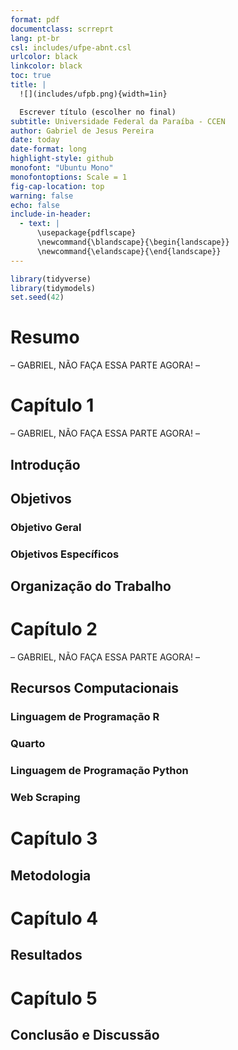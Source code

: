 ```yaml
---
format: pdf
documentclass: scrreprt
lang: pt-br
csl: includes/ufpe-abnt.csl
urlcolor: black
linkcolor: black
toc: true
title: |
  ![](includes/ufpb.png){width=1in}

  Escrever título (escolher no final)
subtitle: Universidade Federal da Paraíba - CCEN
author: Gabriel de Jesus Pereira
date: today
date-format: long
highlight-style: github
monofont: "Ubuntu Mono"
monofontoptions: Scale = 1
fig-cap-location: top
warning: false
echo: false
include-in-header:
  - text: |
      \usepackage{pdflscape}
      \newcommand{\blandscape}{\begin{landscape}}
      \newcommand{\elandscape}{\end{landscape}}
---
```


```r
library(tidyverse)
library(tidymodels)
set.seed(42)
```

# Resumo

-- GABRIEL, NÃO FAÇA ESSA PARTE AGORA! --

# Capítulo 1

-- GABRIEL, NÃO FAÇA ESSA PARTE AGORA! --

## Introdução

## Objetivos

### Objetivo Geral

### Objetivos Específicos

## Organização do Trabalho

\newpage

# Capítulo 2

-- GABRIEL, NÃO FAÇA ESSA PARTE AGORA! --

## Recursos Computacionais

### Linguagem de Programação R

### Quarto

### Linguagem de Programação Python

### Web Scraping

\newpage

# Capítulo 3

## Metodologia

\newpage

# Capítulo 4

## Resultados

\newpage

# Capítulo 5

## Conclusão e Discussão
